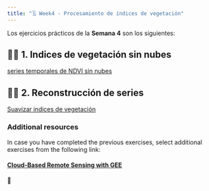 ```yaml
---
title: "🗓️ Week4 - Procesamiento de índices de vegetación"
---
```


Los ejercicios prácticos de la **Semana 4** son los siguientes:



::: {.callout-important collapse=true}

## 👨‍🏫 1. Indices de vegetación sin nubes

[series temporales de NDVI sin nubes](https://ials.github.io/GEE-RIO/08-NDVI-sin-nubes/index.html)

:::

::: {.callout-important collapse=true}

## 👨‍🏫 2. Reconstrucción de series

[Suavizar indices de vegetación](https://ials.github.io/GEE-RIO/09-Suavizar-NDVI/index.html)

:::

:::{.callout-note collapse=true}

### Additional resources

In case you have completed the previous exercises, select additional exercises from the following link:

#### [Cloud-Based Remote Sensing with GEE](https://www.eefabook.org/go-to-the-book.html)

:::

🎥 